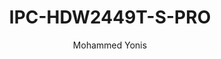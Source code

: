 ---
id: 9
slug: IPC-HDW2449T-S-PRO
title: "IPC-HDW2449T-S-PRO"
desc: "4MP WizColor Fixed-focal Eyeball WizSense Network Camera"
img: "/src/assets/dahua/IPC-HDW2449T-S-PRO/IPC-HDW2449T-S-PRO.png"
images:
  - "/src/assets/dahua/IPC-HDW2449T-S-PRO/IPC-HDW2449T-S-PRO.png"
  - "/src/assets/dahua/IPC-HDW2449T-S-PRO/IPC-HDW2449T-S-PRO.png"
 
alt: "4MP PTZ Camera with 25x Optical Zoom"
author: "Mohammed Yonis"
reviewBody: "best service and support"
ratingValue: 5

features:
   - "4mp 1/1.8 CMOS Image Sensor,low luminance, and high definition image."
   - "Outputs max. 4 MP (2688 × 1520) @20 fps, and supports 2560×1440 (2560 × 1440) @25/30 fps."
   - " H.265 codec, high compression rate, ultra-low bit rate."
   - " Built-in warm light, and the max. illumination distance is 30 m."
   - "Supports max. 256 G Micro SD card; built in Mic."
   - "12 VDC/PoE power supply, easy for installation."
   - "Abnormality detection: Motion detection, video tampering, audio detection, no SD card, SD card full, SD card error, network disconnection, IP conflict, illegal access, and voltage detection."
   - "IP67 protection and SMD Plus."
   
publishedTime: "2023-09-15"
modifiedTime: "2023-10-01"
---